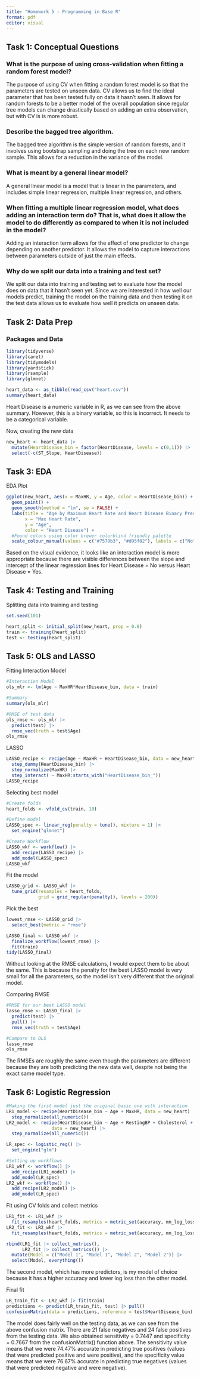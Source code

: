 ```yaml
---
title: "Homework 5 - Programming in Base R"
format: pdf
editor: visual
---
```


## Task 1: Conceptual Questions

### What is the purpose of using cross-validation when fitting a random forest model?
The purpose of using CV when fitting a random forest model is so that the parameters are tested on unseen data. CV allows us to find the ideal parameter that has been tested fully on data it hasn't seen. It allows for random forests to be a better model of the overall population since regular tree models can change drastically based on adding an extra observation, but with CV is is more robust.

### Describe the bagged tree algorithm.
The bagged tree algorithm is the simple version of random forests, and it involves using bootstrap sampling and doing the tree on each new random sample. This allows for a reduction in the variance of the model.

### What is meant by a general linear model?
A general linear model is a model that is linear in the parameters, and includes simple linear regression, multiple linear regression, and others. 

### When fitting a multiple linear regression model, what does adding an interaction term do? That is, what does it allow the model to do differently as compared to when it is not included in the model?
Adding an interaction term allows for the effect of one predictor to change depending on another predictor. It allows the model to capture interactions between parameters outside of just the main effects.

### Why do we split our data into a training and test set?
We split our data into training and testing set to evaluate how the model does on data that it hasn't seen yet. Since we are interested in how well our models predict, training the model on the training data and then testing it on the test data allows us to evaluate how well it predicts on unseen data.

## Task 2: Data Prep

### Packages and Data

```r
library(tidyverse)
library(caret)
library(tidymodels)
library(yardstick)
library(rsample)
library(glmnet)

heart_data <- as_tibble(read_csv("heart.csv"))
summary(heart_data)
```
Heart Disease is a numeric variable in R, as we can see from the above summary. However, this is a binary variable, so this is incorrect. It needs to be a categorical variable.

Now, creating the new data
```r
new_heart <- heart_data |>
  mutate(HeartDisease_bin = factor(HeartDisease, levels = c(0,1))) |>
  select(-c(ST_Slope, HeartDisease))
```

## Task 3: EDA

EDA Plot
```r
ggplot(new_heart, aes(x = MaxHR, y = Age, color = HeartDisease_bin)) +
  geom_point() +
  geom_smooth(method = "lm", se = FALSE) +
  labs(title = "Age by Maximum Heart Rate and Heart Disease Binary Predictor",
       x = "Max Heart Rate",
       y = "Age",
       color = "Heart Disease") +
  #Found colors using color brewer colorblind friendly palette
  scale_colour_manual(values = c("#7570b3", "#d95f02"), labels = c("No", "Yes"))
```
Based on the visual evidence, it looks like an interaction model is more appropriate because there are visible differences between the slope and intercept of the linear regression lines for Heart Disease = No versus Heart Disease = Yes.

## Task 4: Testing and Training

Splitting data into training and testing
```r
set.seed(101)

heart_split <- initial_split(new_heart, prop = 0.8)
train <- training(heart_split)
test <- testing(heart_split)
```

## Task 5: OLS and LASSO

Fitting Interaction Model
```r
#Interaction Model
ols_mlr <- lm(Age ~ MaxHR*HeartDisease_bin, data = train)

#Summary
summary(ols_mlr)

#RMSE of test data
ols_rmse <- ols_mlr |>
  predict(test) |>
  rmse_vec(truth = test$Age)
ols_rmse
```

LASSO
```r
LASSO_recipe <- recipe(Age ~ MaxHR + HeartDisease_bin, data = new_heart) |>
  step_dummy(HeartDisease_bin) |>
  step_normalize(MaxHR) |>
  step_interact( ~ MaxHR:starts_with("HeartDisease_bin_"))
LASSO_recipe
```

Selecting best model
```r
#Create folds
heart_folds <- vfold_cv(train, 10)

#Define model
LASSO_spec <- linear_reg(penalty = tune(), mixture = 1) |>
  set_engine("glmnet")

#Create Workflow
LASSO_wkf <- workflow() |>
  add_recipe(LASSO_recipe) |>
  add_model(LASSO_spec)
LASSO_wkf
```

Fit the model
```r
LASSO_grid <- LASSO_wkf |>
  tune_grid(resamples = heart_folds,
            grid = grid_regular(penalty(), levels = 200))
```

Pick the best
```r
lowest_rmse <- LASSO_grid |>
  select_best(metric = "rmse")

LASSO_final <- LASSO_wkf |>
  finalize_workflow(lowest_rmse) |>
  fit(train)
tidy(LASSO_final)
```

Without looking at the RMSE calculations, I would expect them to be about the same. This is because the penalty for the best LASSO model is very small for all the parameters, so the model isn't very different that the original model.

Comparing RMSE
```r
#RMSE for our best LASSO model
lasso_rmse <- LASSO_final |>
  predict(test) |>
  pull() |>
  rmse_vec(truth = test$Age)

#Compare to OLS
lasso_rmse
ols_rmse
```
The RMSEs are roughly the same even though the parameters are different because they are both predicting the new data well, despite not being the exact same model type.


## Task 6: Logistic Regression

```r
#Making the first model just the original basic one with interaction
LR1_model <- recipe(HeartDisease_bin ~ Age + MaxHR, data = new_heart) |>
  step_normalize(all_numeric())
LR2_model <- recipe(HeartDisease_bin ~ Age + RestingBP + Cholesterol + MaxHR, 
                 data = new_heart) |>
  step_normalize(all_numeric())

LR_spec <- logistic_reg() |>
  set_engine("glm")

#Setting up workflows
LR1_wkf <- workflow() |>
  add_recipe(LR1_model) |>
  add_model(LR_spec)
LR2_wkf <- workflow() |>
  add_recipe(LR2_model) |>
  add_model(LR_spec)
```

Fit using CV folds and collect metrics
```r
LR1_fit <- LR1_wkf |>
  fit_resamples(heart_folds, metrics = metric_set(accuracy, mn_log_loss))
LR2_fit <- LR2_wkf |>
  fit_resamples(heart_folds, metrics = metric_set(accuracy, mn_log_loss))

rbind(LR1_fit |> collect_metrics(),
      LR2_fit |> collect_metrics()) |>
  mutate(Model = c("Model 1", "Model 1", "Model 2", "Model 2")) |>
  select(Model, everything())
```
The second model, which has more predictors, is my model of choice because it has a higher accuracy and lower log loss than the other model. 

Final fit
```r
LR_train_fit <- LR2_wkf |> fit(train)
predictions <- predict(LR_train_fit, test) |> pull()
confusionMatrix(data = predictions, reference = test$HeartDisease_bin)
```
The model does fairly well on the testing data, as we can see from the above confusion matrix. There are 21 false negatives and 24 false positives from the testing data. We also obtained sensitivity = 0.7447 and specificity = 0.7667 from the confusionMatrix() function above. The sensitivity value means that we were 74.47% accurate in predicting true positives (values that were predicted positive and were positive), and the specificity value means that we were 76.67% accurate in predicting true negatives (values that were predicted negative and were negative).








